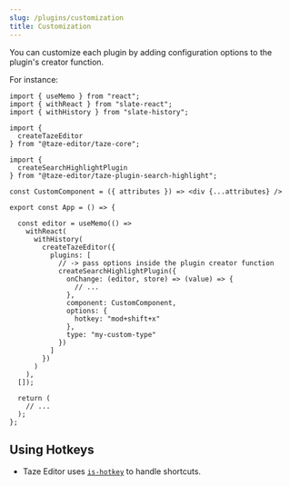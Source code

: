 ```yaml
---
slug: /plugins/customization
title: Customization
---
```


You can customize each plugin by adding configuration options to the plugin's
creator function.

For instance:

```tsx
import { useMemo } from "react";
import { withReact } from "slate-react";
import { withHistory } from "slate-history";

import {
  createTazeEditor
} from "@taze-editor/taze-core";

import {
  createSearchHighlightPlugin
} from "@taze-editor/taze-plugin-search-highlight";

const CustomComponent = ({ attributes }) => <div {...attributes} />

export const App = () => {

  const editor = useMemo(() =>
    withReact(
      withHistory(
        createTazeEditor({
          plugins: [
            // -> pass options inside the plugin creator function
            createSearchHighlightPlugin({
              onChange: (editor, store) => (value) => {
                // ...
              },
              component: CustomComponent,
              options: {
                hotkey: "mod+shift+x"
              },
              type: "my-custom-type"
            })
          ]
        })
      )
    ),
  []);

  return (
    // ...
  );
};
```

## Using Hotkeys

- Taze Editor uses [`is-hotkey`](https://github.com/ianstormtaylor/is-hotkey) to
  handle shortcuts.

